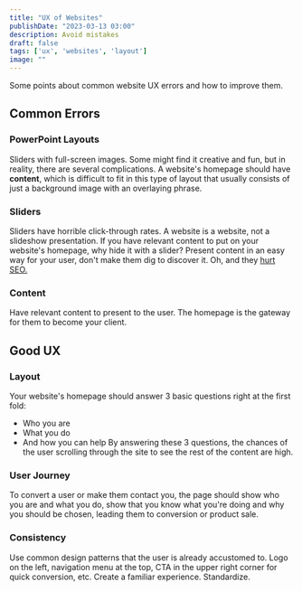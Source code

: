 ```yaml
---
title: "UX of Websites"
publishDate: "2023-03-13 03:00"
description: Avoid mistakes
draft: false
tags: ['ux', 'websites', 'layout']
image: ""
---
```


Some points about common website UX errors and how to improve them.

## Common Errors
### PowerPoint Layouts
Sliders with full-screen images. Some might find it creative and fun, but in reality, there are several complications. A website's homepage should have **content**, which is difficult to fit in this type of layout that usually consists of just a background image with an overlaying phrase.

### Sliders
Sliders have horrible click-through rates. A website is a website, not a slideshow presentation.
If you have relevant content to put on your website's homepage, why hide it with a slider? Present content in an easy way for your user, don't make them dig to discover it. Oh, and they [hurt SEO.](https://www.gobluemedia.com/blog/image-sliders-seo/)

### Content
Have relevant content to present to the user. The homepage is the gateway for them to become your client.

## Good UX
### Layout
Your website's homepage should answer 3 basic questions right at the first fold:
- Who you are
- What you do
- And how you can help
By answering these 3 questions, the chances of the user scrolling through the site to see the rest of the content are high.

### User Journey
To convert a user or make them contact you, the page should show who you are and what you do, show that you know what you're doing and why you should be chosen, leading them to conversion or product sale.

### Consistency
Use common design patterns that the user is already accustomed to. Logo on the left, navigation menu at the top, CTA in the upper right corner for quick conversion, etc. Create a familiar experience. Standardize.